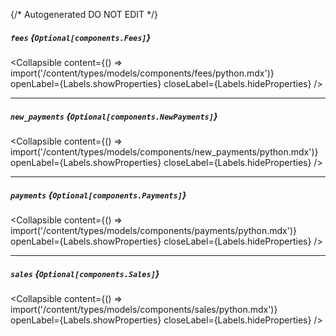 {/* Autogenerated DO NOT EDIT  */}

##### `fees` *{`Optional[components.Fees]`}*

<Collapsible content={() => import('/content/types/models/components/fees/python.mdx')} openLabel={Labels.showProperties} closeLabel={Labels.hideProperties} />


---
##### `new_payments` *{`Optional[components.NewPayments]`}*

<Collapsible content={() => import('/content/types/models/components/new_payments/python.mdx')} openLabel={Labels.showProperties} closeLabel={Labels.hideProperties} />


---
##### `payments` *{`Optional[components.Payments]`}*

<Collapsible content={() => import('/content/types/models/components/payments/python.mdx')} openLabel={Labels.showProperties} closeLabel={Labels.hideProperties} />


---
##### `sales` *{`Optional[components.Sales]`}*

<Collapsible content={() => import('/content/types/models/components/sales/python.mdx')} openLabel={Labels.showProperties} closeLabel={Labels.hideProperties} />



